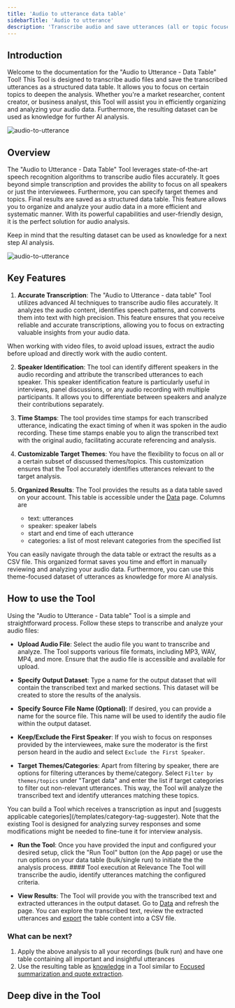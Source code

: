 ```yaml
---
title: 'Audio to utterance data table'
sidebarTitle: 'Audio to utterance'
description: 'Transcribe audio and save utterances (all or topic focused) as a separate table.'
---
```


## Introduction
Welcome to the documentation for the "Audio to Utterance - Data Table" Tool! This Tool is designed to transcribe audio files and 
save the transcribed utterances as a structured data table. It allows you to focus on certain topics to deepen the analysis.
Whether you're a market researcher, content creator, or business analyst, this Tool will assist you in efficiently organizing and 
analyzing your audio data. Furthermore, the resulting dataset can be used as knowledge for further AI analysis.

![audio-to-utterance](/images/templates/audio-to-utterance/audio-to-utterance-res.png)

## Overview
The "Audio to Utterance - Data Table" Tool leverages state-of-the-art speech recognition algorithms to transcribe audio files accurately. 
It goes beyond simple transcription and provides the ability to focus on all speakers or just the interviewees. Furthermore, you can specify
target themes and topics. Final results are saved as a structured data table. 
This feature allows you to organize and analyze your audio data in a more efficient and systematic manner. 
With its powerful capabilities and user-friendly design, it is the perfect solution for audio analysis. 

<Tip>
Keep in mind that the resulting dataset can be used as knowledge for a next step AI analysis. 
</Tip>

![audio-to-utterance](/images/templates/audio-to-utterance/audio-to-utterance.png)

## Key Features
1. **Accurate Transcription**:
The "Audio to Utterance - data table" Tool utilizes advanced AI techniques to transcribe audio files accurately. It analyzes the audio content,
identifies speech patterns, and converts them into text with high precision. This feature ensures that you receive reliable and accurate transcriptions, 
allowing you to focus on extracting valuable insights from your audio data.

<Tip>
When working with video files, to avoid upload issues, extract the audio before upload and directly work with the audio content.
</Tip>

2. **Speaker Identification**:
The tool can identify different speakers in the audio recording and attribute the transcribed utterances to each speaker. This speaker identification 
feature is particularly useful in interviews, panel discussions, or any audio recording with multiple participants. It allows you to differentiate 
between speakers and analyze their contributions separately.

<Snippet file="audio-trim-speaker1.mdx" />

3. **Time Stamps**:
The tool provides time stamps for each transcribed utterance, indicating the exact timing of when it was spoken in the audio recording. These time 
stamps enable you to align the transcribed text with the original audio, facilitating accurate referencing and analysis.

4. **Customizable Target Themes**:
You have the flexibility to focus on all or a certain subset of discussed themes/topics. This customization ensures that the Tool accurately identifies 
utterances relevant to the target analysis.

5. **Organized Results**:
The Tool provides the results as a data table saved on your account. This table is accessible under the [Data](/get-started/key-concepts/data) page. 
Columns are
    * text: utterances
    * speaker: speaker labels
    * start and end time of each utterance
    * categories: a list of most relevant categories from the specified list

You can easily navigate through the data table or extract the results as a CSV file. This organized format saves you time and effort in manually 
reviewing and analyzing your audio data. Furthermore, you can use this theme-focused dataset of utterances as knowledge for more AI analysis.

## How to use the Tool
<Snippet file="how-to-use-a-tool.mdx" />

Using the "Audio to Utterance - Data table" Tool is a simple and straightforward process. Follow these steps to transcribe and analyze your audio files:

* **Upload Audio File**: Select the audio file you want to transcribe and analyze. The Tool supports various file formats, including MP3, WAV, MP4, and more. 
Ensure that the audio file is accessible and available for upload.

* **Specify Output Dataset**: Type a name for the output dataset that will contain the transcribed text and marked sections. This dataset will be created to 
store the results of the analysis.

* **Specify Source File Name (Optional)**: If desired, you can provide a name for the source file. This name will be used to identify the audio file within 
the output dataset.

* **Keep/Exclude the First Speaker**: If you wish to focus on responses provided by the interviewees, make sure the moderator is the first person heard in
the audio and select `Exclude the First Speaker`.

<Snippet file="audio-trim-speaker1.mdx" />

* **Target Themes/Categories**: Apart from filtering by speaker, there are options for filtering utterances by theme/category. 
Select `Filter by themes/topics` under "Target data" and enter the list if target categories to filter out non-relevant utterances.
This way, the Tool will analyze the transcribed text and identify utterances matching these topics.

<Tip>
You can build a Tool which receives a transcription as input and [suggests applicable categories](/templates/category-tag-suggester).
Note that the existing Tool is designed for analyzing survey responses and some modifications might be needed to fine-tune it for interview
analysis.
</Tip>

* **Run the Tool**: Once you have provided the input and configured your desired setup, click the "Run Tool" button (on the App page) or use 
the run options on your data table (bulk/single run) to initiate the the analysis process.
        #### Tool execution at Relevance
        <Snippet file="tool-execution.mdx" />
The Tool will transcribe the audio, identify utterances matching the configured criteria.

* **View Results**: The Tool will provide you with the transcribed text and extracted utterances in the output dataset. 
Go to [Data](/get-started/key-concepts/data) and refresh the page. You can explore the transcribed text, review the 
extracted utterances and [export](/templates/export#export-to-csv) the table content into a CSV file.

<Snippet file="bulk-run-for-audio.mdx" />

### What can be next?
1. Apply the above analysis to all your recordings (bulk run) and have one table containing all important and insightful utterances
2. Use the resulting table as [knowledge](/build-custom-tools/knowledge/knowledge) in a Tool similar to 
[Focused summarization and quote extraction](/templates/focused-summarization-quote).

## Deep dive in the Tool

<Snippet file="components/tools/tool-components.mdx" />
